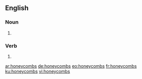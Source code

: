 ==English==

===Noun===
{{head|en|plural}}

# {{plural of|honeycomb|lang=en|nocat=1}}

===Verb===
{{head|en}}

# {{en-third-person singular of|honeycomb}}

[[ar:honeycombs]]
[[de:honeycombs]]
[[eo:honeycombs]]
[[fr:honeycombs]]
[[ku:honeycombs]]
[[vi:honeycombs]]